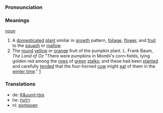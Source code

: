 ===Pronounciation===

===Meanings===

[[noun]]

# A [[domesticated]] [[plant]] similar in [[growth]] pattern, [[foliage]], [[flower]], and [[fruit]] to the [[squash]] or [[mallow]].
# The [[round]] [[yellow]] or [[orange]] fruit of the pumpkin plant. L. Frank Baum, ''The Land of Oz'' "There were pumpkins in Mombi's corn-fields, lying golden red among the [[row|rows]] of [[green]] [[stalk|stalks]]; and these had been [[plant|planted]] and carefully [[tend|tended]] that the four-horned [[cow]] might [[eat]] of them in the [[winter time]]." [http://www.literature.org/authors/baum-l-frank/the-marvelous-land-of-oz/chapter-01.html]

===Translations===
*de: [[K&uuml;rbis]]
*he: [[דלעת]]
*nl: [[pompoen]]